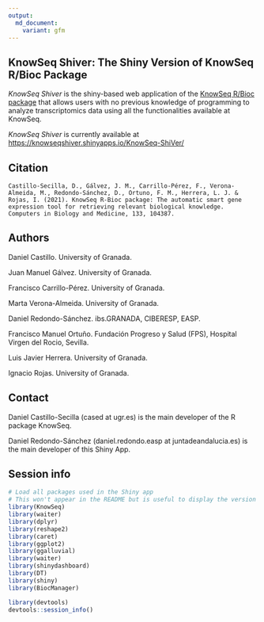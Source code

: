 ---
output:
  md_document:
    variant: gfm
---
 
## KnowSeq Shiver: The Shiny Version of KnowSeq R/Bioc Package

*KnowSeq Shiver* is the shiny-based web application of the [KnowSeq R/Bioc package](https://github.com/CasedUgr/KnowSeq) that allows users with no previous knowledge of programming to analyze transcriptomics data using all the functionalities available at KnowSeq.

*KnowSeq Shiver* is currently available at [https://knowseqshiver.shinyapps.io/KnowSeq-ShiVer/](https://knowseqshiver.shinyapps.io/KnowSeq-ShiVer/)


## Citation
```
Castillo-Secilla, D., Gálvez, J. M., Carrillo-Pérez, F., Verona-Almeida, M., Redondo-Sánchez, D., Ortuno, F. M., Herrera, L. J. & Rojas, I. (2021). KnowSeq R-Bioc package: The automatic smart gene expression tool for retrieving relevant biological knowledge. Computers in Biology and Medicine, 133, 104387.
```


## Authors 

Daniel Castillo. University of Granada.

Juan Manuel Gálvez. University of Granada.

Francisco Carrillo-Pérez. University of Granada.

Marta Verona-Almeida. University of Granada.

Daniel Redondo-Sánchez. ibs.GRANADA, CIBERESP, EASP.

Francisco Manuel Ortuño. Fundación Progreso y Salud (FPS), Hospital Virgen del Rocio, Sevilla.

Luis Javier Herrera. University of Granada.

Ignacio Rojas. University of Granada.

## Contact

Daniel Castillo-Secilla (cased at ugr.es) is the main developer of the R package KnowSeq.

Daniel Redondo-Sánchez (daniel.redondo.easp at juntadeandalucia.es) is the main developer of this Shiny App.

## Session info

```{r, echo = FALSE, results=F, warning=F, message=F}
# Load all packages used in the Shiny app
# This won't appear in the README but is useful to display the version of the packages
library(KnowSeq)
library(waiter)
library(dplyr)
library(reshape2)
library(caret)
library(ggplot2)
library(ggalluvial)
library(waiter)
library(shinydashboard)
library(DT)
library(shiny)
library(BiocManager)
```

```{r sessionInfo, warning=F, message = F}
library(devtools)
devtools::session_info()
```